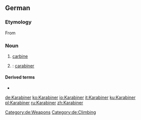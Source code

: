 ==German==
{{wikipedia|lang=de}}

===Etymology===
From {{etyl|fr|de}} {{term|carabine|lang=fr}}

===Noun===
{{de-noun|m|Karabiners|Karabiner}}

# [[carbine]]
# {{n-g|short for}} {{term|Karabinerhaken|lang=de}}: [[carabiner]]

====Derived terms====
* {{l/de|Karabinerhaken}}

[[Category:de:Weapons]]
[[Category:de:Climbing]]

[[de:Karabiner]]
[[ko:Karabiner]]
[[io:Karabiner]]
[[it:Karabiner]]
[[ku:Karabiner]]
[[pl:Karabiner]]
[[ru:Karabiner]]
[[zh:Karabiner]]